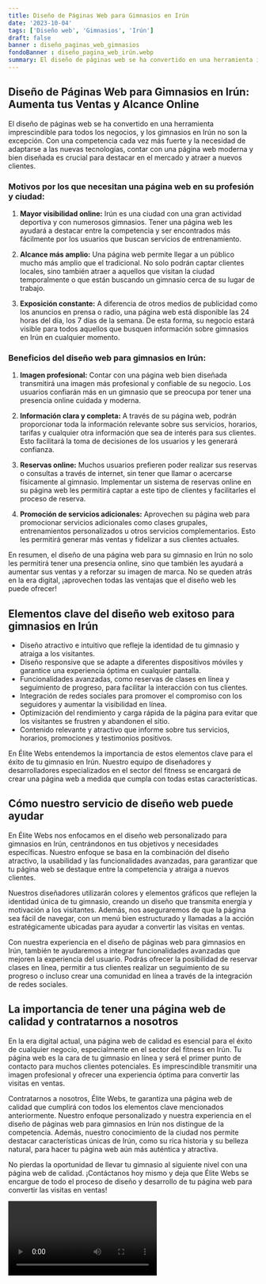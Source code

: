 ```yaml
---
title: Diseño de Páginas Web para Gimnasios en Irún
date: '2023-10-04'
tags: ['Diseño web', 'Gimnasios', 'Irún']
draft: false
banner : diseño_paginas_web_gimnasios
fondoBanner : diseño_pagina_web_irún.webp
summary: El diseño de páginas web se ha convertido en una herramienta imprescindible para todos los negocios, y los gimnasios en Irún no son la excepción. Con una competencia cada vez más fuerte y la necesidad de adaptarse a las nuevas tecnologías, contar con una página web moderna y bien diseñada es crucial para destacar en el mercado y atraer a nuevos clientes.
---
```


## Diseño de Páginas Web para Gimnasios en Irún: Aumenta tus Ventas y Alcance Online

El diseño de páginas web se ha convertido en una herramienta imprescindible para todos los negocios, y los gimnasios en Irún no son la excepción. Con una competencia cada vez más fuerte y la necesidad de adaptarse a las nuevas tecnologías, contar con una página web moderna y bien diseñada es crucial para destacar en el mercado y atraer a nuevos clientes.

### Motivos por los que necesitan una página web en su profesión y ciudad:

1. **Mayor visibilidad online:** Irún es una ciudad con una gran actividad deportiva y con numerosos gimnasios. Tener una página web les ayudará a destacar entre la competencia y ser encontrados más fácilmente por los usuarios que buscan servicios de entrenamiento.

2. **Alcance más amplio:** Una página web permite llegar a un público mucho más amplio que el tradicional. No solo podrán captar clientes locales, sino también atraer a aquellos que visitan la ciudad temporalmente o que están buscando un gimnasio cerca de su lugar de trabajo.

3. **Exposición constante:** A diferencia de otros medios de publicidad como los anuncios en prensa o radio, una página web está disponible las 24 horas del día, los 7 días de la semana. De esta forma, su negocio estará visible para todos aquellos que busquen información sobre gimnasios en Irún en cualquier momento.

### Beneficios del diseño web para gimnasios en Irún:

1. **Imagen profesional:** Contar con una página web bien diseñada transmitirá una imagen más profesional y confiable de su negocio. Los usuarios confiarán más en un gimnasio que se preocupa por tener una presencia online cuidada y moderna.

2. **Información clara y completa:** A través de su página web, podrán proporcionar toda la información relevante sobre sus servicios, horarios, tarifas y cualquier otra información que sea de interés para sus clientes. Esto facilitará la toma de decisiones de los usuarios y les generará confianza.

3. **Reservas online:** Muchos usuarios prefieren poder realizar sus reservas o consultas a través de internet, sin tener que llamar o acercarse físicamente al gimnasio. Implementar un sistema de reservas online en su página web les permitirá captar a este tipo de clientes y facilitarles el proceso de reserva.

4. **Promoción de servicios adicionales:** Aprovechen su página web para promocionar servicios adicionales como clases grupales, entrenamientos personalizados u otros servicios complementarios. Esto les permitirá generar más ventas y fidelizar a sus clientes actuales.

En resumen, el diseño de una página web para su gimnasio en Irún no solo les permitirá tener una presencia online, sino que también les ayudará a aumentar sus ventas y a reforzar su imagen de marca. No se queden atrás en la era digital, ¡aprovechen todas las ventajas que el diseño web les puede ofrecer!

<GifSeo />

<Cta />

## Elementos clave del diseño web exitoso para gimnasios en Irún

- Diseño atractivo e intuitivo que refleje la identidad de tu gimnasio y atraiga a los visitantes.
- Diseño responsive que se adapte a diferentes dispositivos móviles y garantice una experiencia óptima en cualquier pantalla.
- Funcionalidades avanzadas, como reservas de clases en línea y seguimiento de progreso, para facilitar la interacción con tus clientes.
- Integración de redes sociales para promover el compromiso con los seguidores y aumentar la visibilidad en línea.
- Optimización del rendimiento y carga rápida de la página para evitar que los visitantes se frustren y abandonen el sitio.
- Contenido relevante y atractivo que informe sobre tus servicios, horarios, promociones y testimonios positivos.

En Élite Webs entendemos la importancia de estos elementos clave para el éxito de tu gimnasio en Irún. Nuestro equipo de diseñadores y desarrolladores especializados en el sector del fitness se encargará de crear una página web a medida que cumpla con todas estas características.

## Cómo nuestro servicio de diseño web puede ayudar

En Élite Webs nos enfocamos en el diseño web personalizado para gimnasios en Irún, centrándonos en tus objetivos y necesidades específicas. Nuestro enfoque se basa en la combinación del diseño atractivo, la usabilidad y las funcionalidades avanzadas, para garantizar que tu página web se destaque entre la competencia y atraiga a nuevos clientes.

Nuestros diseñadores utilizarán colores y elementos gráficos que reflejen la identidad única de tu gimnasio, creando un diseño que transmita energía y motivación a los visitantes. Además, nos aseguraremos de que la página sea fácil de navegar, con un menú bien estructurado y llamadas a la acción estratégicamente ubicadas para ayudar a convertir las visitas en ventas.

Con nuestra experiencia en el diseño de páginas web para gimnasios en Irún, también te ayudaremos a integrar funcionalidades avanzadas que mejoren la experiencia del usuario. Podrás ofrecer la posibilidad de reservar clases en línea, permitir a tus clientes realizar un seguimiento de su progreso o incluso crear una comunidad en línea a través de la integración de redes sociales.

## La importancia de tener una página web de calidad y contratarnos a nosotros

En la era digital actual, una página web de calidad es esencial para el éxito de cualquier negocio, especialmente en el sector del fitness en Irún. Tu página web es la cara de tu gimnasio en línea y será el primer punto de contacto para muchos clientes potenciales. Es imprescindible transmitir una imagen profesional y ofrecer una experiencia óptima para convertir las visitas en ventas.

Contratarnos a nosotros, Élite Webs, te garantiza una página web de calidad que cumplirá con todos los elementos clave mencionados anteriormente. Nuestro enfoque personalizado y nuestra experiencia en el diseño de páginas web para gimnasios en Irún nos distingue de la competencia. Además, nuestro conocimiento de la ciudad nos permite destacar características únicas de Irún, como su rica historia y su belleza natural, para hacer tu página web aún más auténtica y atractiva.

No pierdas la oportunidad de llevar tu gimnasio al siguiente nivel con una página web de calidad. ¡Contáctanos hoy mismo y deja que Élite Webs se encargue de todo el proceso de diseño y desarrollo de tu página web para convertir las visitas en ventas!

<Video />

<CtaBot job='Gimnasios' city='Irún'/>

<Gmaps query='Irún+españa+maps' />